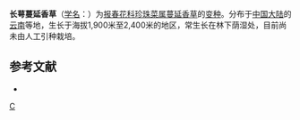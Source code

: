 {{Infraspeciesbox
| image = 
| image_caption = 
| status = 
| status_system = 
| genus = Lysimachia
| species = trichopoda
| varietas = sarmentosa
| authority = ([[吴征镒|C. Y. Wu]]) Chen et [[胡启明|C. M. Hu]]
| synonyms = 
}}
'''长萼蔓延香草'''（[[学名|学名]]：{{lang|la|''Lysimachia trichopoda'' var. ''sarmentosa''}}）为[[报春花科|报春花科]][[珍珠菜属|珍珠菜属]][[蔓延香草|蔓延香草]]的[[变种|变种]]。分布于[[中国大陆|中国大陆]]的[[云南|云南]]等地，生长于海拔1,900米至2,400米的地区，常生长在林下荫湿处，目前尚未由人工引种栽培。

== 参考文献 ==
<div class="references-small">
* {{cite web| url =http://www.bioinfo.cn/db05/KmzwSpecies.php?action=view&id=30164| title =长萼蔓延香草（变种）| work =《中国高等植物数据库全库》| publisher =中国科学院微生物研究所| author =昆明植物研究所| accessdate =2009-02-26| deadurl =yes| archiveurl =https://web.archive.org/web/20160305051754/http://www.bioinfo.cn/db05/KmzwSpecies.php?action=view&id=30164| archivedate =2016-03-05}}
</div>
{{Taxonbar|from=Q18232930}}

[[Category:珍珠菜属|C]]


{{植物小作品}}